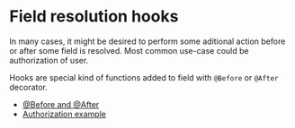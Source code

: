 # Field resolution hooks

In many cases, it might be desired to perform some aditional action before or after some field is resolved. Most common use-case could be authorization of user.

Hooks are special kind of functions added to field with `@Before` or `@After` decorator.

- [@Before and @After](before-and-after.mdx)
- [Authorization example](authorization-example.mdx)
